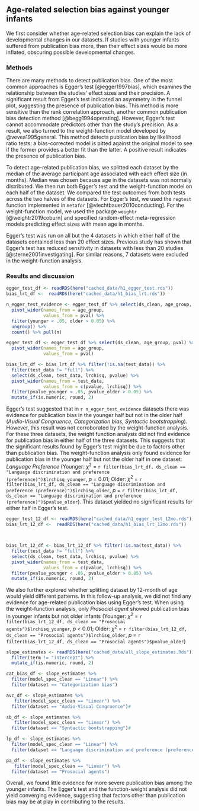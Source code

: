 
## Age-related selection bias against younger infants

We first consider whether age-related selection bias can explain the lack of developmental changes in our datasets. If studies with younger infants suffered from publication bias more, then their effect sizes would be more inflated, obscuring possible developmental changes. 

### Methods

There are many methods to detect publication bias. One of the most common approaches is Egger’s test [@egger1997bias], which examines the relationship between the studies’ effect sizes and their precision. A significant result from Egger’s test indicated an asymmetry in the funnel plot, suggesting the presence of publication bias. This method is more sensitive than the rank correlation approach, another common publication bias detection method [@begg1994operating]. However, Egger’s test cannot accommodate predictors other than the study’s precision. As a result, we also turned to the weight-function model developed by @vevea1995general. This method detects publication bias by likelihood ratio tests: a bias-corrected model is pitted against the original model to see if the former provides a better fit than the latter. A positive result indicates the presence of publication bias. 

To detect age-related publication bias, we splitted each dataset by the median of the average participant age associated with each effect size  (in months). Median was chosen because age in the datasets was not normally distributed. We then run both Egger’s test and the weight-function model on each half of the dataset. We compared the test outcomes from both tests across the two halves of the datasets. For Egger’s test, we used the `regtest` function implemented in `metafor` [@viechtbauer2010conducting]. For the weight-function model, we used the package `weightr` [@weightr2019coburn] and specified random-effect meta-regression models predicting effect sizes with mean age in months. 

Egger’s test was run on all but the 4 datasets in which either half of the datasets contained less than 20 effect sizes. Previous study has shown that Egger’s test has reduced sensitivity in datasets with less than 20 studies [@sterne2001investigating]. For similar reasons, 7 datasets were excluded in the weight-function analysis. 

### Results and discussion 


```r
egger_test_df <- readRDS(here("cached_data/h1_egger_test.rds"))
bias_lrt_df <-  readRDS(here("cached_data/h1_bias_lrt.rds"))

n_egger_test_evidence <- egger_test_df %>% select(ds_clean, age_group, pval) %>% 
  pivot_wider(names_from = age_group, 
              values_from = pval) %>% 
  filter(younger < .05, older > 0.05) %>% 
  ungroup() %>% 
  count() %>% pull(n)

egger_test_df <- egger_test_df %>% select(ds_clean, age_group, pval) %>% 
  pivot_wider(names_from = age_group, 
              values_from = pval)

bias_lrt_df <- bias_lrt_df %>% filter(!is.na(test_data)) %>% 
  filter(test_data != "full") %>% 
  select(ds_clean, test_data, lrchisq, pvalue) %>% 
  pivot_wider(names_from = test_data, 
              values_from = c(pvalue, lrchisq)) %>% 
  filter(pvalue_younger < .05, pvalue_older > 0.05) %>% 
  mutate_if(is.numeric, round, 2)
```

Egger’s test suggested that in `r n_egger_test_evidence` datasets there was evidence for publication bias in the younger half but not in the older half (*Audio-Visual Congruence*, *Categorization bias*, *Syntactic bootstrapping*). However, this result was not corroborated by the weight-function analysis. For these three datasets, the weight function analysis did not find evidence for publication bias in either half of the three datasets. This suggests that the significant results found by Egger’s test might be due to factors other than publication bias. The weight-function analysis only found evidence for publication bias in the younger half but not the older half in one dataset: *Language Preference* (Younger: $\chi^2$ = `r filter(bias_lrt_df, ds_clean == "Language discrimination and preference (preference)")$lrchisq_younger`, *p* = 0.01; Older: $\chi^2$ = `r filter(bias_lrt_df, ds_clean == "Language discrimination and preference (preference)")$lrchisq_older`, *p* = `r filter(bias_lrt_df, ds_clean == "Language discrimination and preference (preference)")$pvalue_older`). This dataset yielded no significant results for either half in Egger’s test. 

```r
egger_test_12_df <- readRDS(here("cached_data/h1_egger_test_12mo.rds"))
bias_lrt_12_df <-  readRDS(here("cached_data/h1_bias_lrt_12mo.rds"))



bias_lrt_12_df <- bias_lrt_12_df %>% filter(!is.na(test_data)) %>% 
  filter(test_data != "full") %>% 
  select(ds_clean, test_data, lrchisq, pvalue) %>% 
  pivot_wider(names_from = test_data, 
              values_from = c(pvalue, lrchisq)) %>% 
  filter(pvalue_younger < .05, pvalue_older > 0.05) %>% 
  mutate_if(is.numeric, round, 2)

```

We also further explored whether splitting dataset by 12-month of age would yield different patterns. In this follow-up analysis, we did not find any evidence for age-related publication bias using Egger's test. When using the weight-function analysis, only *Prosocial agent* showed publication bias in younger infants but not older infants (Younger: $\chi^2$ = `r filter(bias_lrt_12_df, ds_clean == "Prosocial agents")$lrchisq_younger`, *p* < 0.01; Older: $\chi^2$ = `r filter(bias_lrt_12_df, ds_clean == "Prosocial agents")$lrchisq_older`, *p* = `r filter(bias_lrt_12_df, ds_clean == "Prosocial agents")$pvalue_older`) 



```r
slope_estimates <- readRDS(here("cached_data/all_slope_estimates.Rds")) %>% 
  filter(term != "intercept") %>% 
  mutate_if(is.numeric, round, 2)

cat_bias_df <- slope_estimates %>% 
  filter(model_spec_clean == "Linear") %>% 
  filter(dataset == "Categorization bias")

avc_df <- slope_estimates %>% 
   filter(model_spec_clean == "Linear") %>% 
  filter(dataset == "Audio-Visual Congruence")#

sb_df <- slope_estimates %>% 
   filter(model_spec_clean == "Linear") %>% 
  filter(dataset == "Syntactic bootstrapping")#

lp_df <- slope_estimates %>% 
  filter(model_spec_clean == "Linear") %>% 
  filter(dataset == "Language discrimination and preference (preference)")

pa_df <- slope_estimates %>% 
   filter(model_spec_clean == "Linear") %>% 
  filter(dataset == "Prosocial agents")
```

Overall, we found little evidence for more severe publication bias among the younger infants. The Egger’s test and the function-weight analysis did not yield converging evidence, suggesting that factors other than publication bias may be at play in contributing to the results.